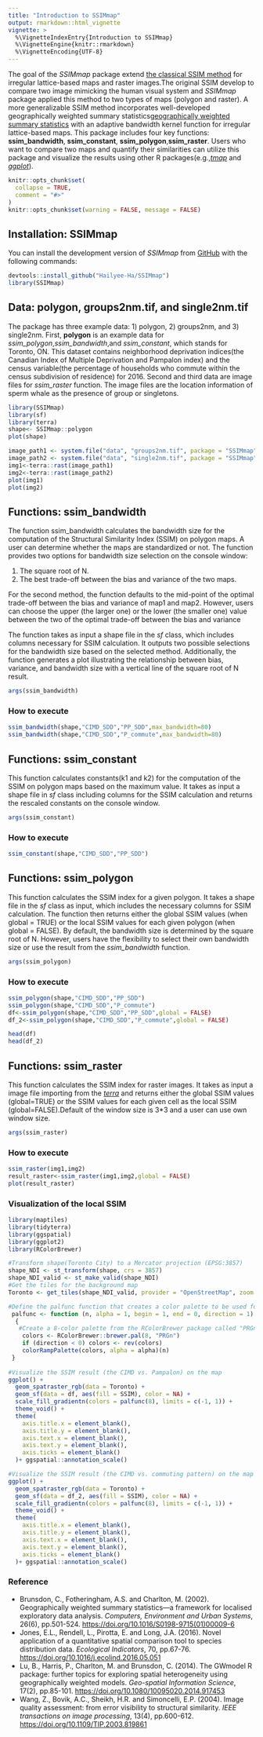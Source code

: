 ```yaml
---
title: "Introduction to SSIMmap"
output: rmarkdown::html_vignette
vignette: >
  %\VignetteIndexEntry{Introduction to SSIMmap}
  %\VignetteEngine{knitr::rmarkdown}
  %\VignetteEncoding{UTF-8}
---
```


The goal of the *SSIMmap* package  extend [ the classical SSIM method](https://ieeexplore.ieee.org/stamp/stamp.jsp?arnumber=1284395) for irregular lattice-based maps and raster images.The original SSIM develop to compare two image mimicking the human visual system and *SSIMmap* package applied this method to two types of maps (polygon and raster). A more generalizable SSIM method incorporates well-developed geographically weighted summary statistics[geographically weighted summary statistics](https://www.sciencedirect.com/science/article/pii/S0198971501000096?via%3Dihub) with an adaptive bandwidth kernel function for irregular lattice-based maps. This package includes four key functions: **ssim_bandwidth**, **ssim_constant**, **ssim_polygon**,**ssim_raster**. Users who want to compare two maps and quantify their similarities can utilize this package and visualize the results using other R packages(e.g.,[*tmap*](https://cran.r-project.org/web/packages/tmap/index.html) and [*ggplot*](https://cran.r-project.org/web/packages/ggplot2/index.html)).

```r
knitr::opts_chunk$set(
  collapse = TRUE,
  comment = "#>"
)
knitr::opts_chunk$set(warning = FALSE, message = FALSE) 
```

## Installation: SSIMmap

You can install the development version of *SSIMmap* from [GitHub](https://github.com/Hailyee-Ha/SSIMmap.git) with the following commands:

```r
devtools::install_github("Hailyee-Ha/SSIMmap")
library(SSIMmap)
```

## Data: polygon, groups2nm.tif, and single2nm.tif

The package has three example data: 1) polygon, 2) groups2nm, and 3) single2nm. First, **polygon** is an example data for *ssim_polygon*,*ssim_bandwidth*,and *ssim_constant*, which stands for Toronto, ON. This dataset contains neighborhood deprivation indices(the Canadian Index of Multiple Deprivation and Pampalon index) and the census variable(the percentage of households who commute within the census subdivision of residence) for 2016. Second and third data are image files for *ssim_raster* function. The image files are the location information of sperm whale as the presence of group or singletons.

```r
library(SSIMmap)
library(sf)
library(terra)
shape<- SSIMmap::polygon
plot(shape)

image_path1 <- system.file("data", "groups2nm.tif", package = "SSIMmap")
image_path2 <- system.file("data", "single2nm.tif", package = "SSIMmap")
img1<-terra::rast(image_path1)
img2<-terra::rast(image_path2)
plot(img1)
plot(img2)
```

## Functions: ssim_bandwidth

The function ssim_bandwidth calculates the bandwidth size for the computation of the Structural Similarity Index (SSIM) on polygon maps. A user can determine whether the maps are standardized or not. The function provides two options for bandwidth size selection on the console window:

1) The square root of N.
2) The best trade-off between the bias and variance of the two maps.

For the second method, the function defaults to the mid-point of the optimal trade-off between the bias and variance of map1 and map2. However, users can choose the upper (the larger one) or the lower (the smaller one) value between the two of the optimal trade-off between the bias and variance

The function takes as input a shape file in the *sf* class, which includes columns necessary for SSIM calculation. It outputs two possible selections for the bandwidth size based on the selected method. Additionally, the function generates a plot illustrating the relationship between bias, variance, and bandwidth size with a vertical line of the square root of N result.

```r
args(ssim_bandwidth)
```

### How to execute

```r
ssim_bandwidth(shape,"CIMD_SDD","PP_SDD",max_bandwidth=80)
ssim_bandwidth(shape,"CIMD_SDD","P_commute",max_bandwidth=80)

```

## Functions: ssim_constant

This function calculates constants(k1 and k2) for the computation of the SSIM on polygon maps based on the maximum value. It takes as input a shape file in *sf* class including columns for the SSIM calculation and returns the rescaled constants on the console window.

```r
args(ssim_constant)
```

### How to execute

```r
ssim_constant(shape,"CIMD_SDD","PP_SDD")
```

## Functions: ssim_polygon

This function calculates the SSIM index for a given polygon. It takes a shape file in the *sf* class as input, which includes the necessary columns for SSIM calculation. The function then returns either the global SSIM values (when global = TRUE) or the local SSIM values for each given polygon (when global = FALSE). By default, the bandwidth size is determined by the square root of N. However, users have the flexibility to select their own bandwidth size or use the result from the *ssim_bandwidth* function. 

```r
args(ssim_polygon)
```

### How to execute

```r
ssim_polygon(shape,"CIMD_SDD","PP_SDD") 
ssim_polygon(shape,"CIMD_SDD","P_commute") 
df<-ssim_polygon(shape,"CIMD_SDD","PP_SDD",global = FALSE) 
df_2<-ssim_polygon(shape,"CIMD_SDD","P_commute",global = FALSE) 

head(df)
head(df_2)
```

## Functions: ssim_raster

This function calculates the SSIM index for raster images. It takes as input a image file importing from the [*terra*](https://cran.r-project.org/web/packages/terra/index.html) and returns either the global SSIM values (global=TRUE) or the SSIM values for each given cell as the local SSIM (global=FALSE).Default of the window size is 3\*3 and a user can use own window size.

```r
args(ssim_raster)
```

### How to execute

```r
ssim_raster(img1,img2)
result_raster<-ssim_raster(img1,img2,global = FALSE)
plot(result_raster)
```

### Visualization of the local SSIM

```r
library(maptiles)
library(tidyterra)
library(ggspatial)
library(ggplot2)
library(RColorBrewer)

#Transform shape(Toronto City) to a Mercator projection (EPSG:3857) 
shape_NDI <- st_transform(shape, crs = 3857)
shape_NDI_valid <- st_make_valid(shape_NDI)
#Get the tiles for the background map
Toronto <- get_tiles(shape_NDI_valid, provider = "OpenStreetMap", zoom = 15)

#Define the palfunc function that creates a color palette to be used for the map visualization
 palfunc <- function (n, alpha = 1, begin = 1, end = 0, direction = 1)
  {
   #Create a 8-color palette from the RColorBrewer package called "PRGn (Purple to Green)"
    colors <- RColorBrewer::brewer.pal(8, "PRGn")
    if (direction < 0) colors <- rev(colors)
    colorRampPalette(colors, alpha = alpha)(n)
 }
 
#Visualize the SSIM result (the CIMD vs. Pampalon) on the map
ggplot() +
  geom_spatraster_rgb(data = Toronto) +
  geom_sf(data = df, aes(fill = SSIM), color = NA) +
  scale_fill_gradientn(colors = palfunc(8), limits = c(-1, 1)) +
  theme_void() +
  theme(
    axis.title.x = element_blank(),
    axis.title.y = element_blank(),
    axis.text.x = element_blank(),
    axis.text.y = element_blank(),
    axis.ticks = element_blank()
  )+ ggspatial::annotation_scale()

#Visualize the SSIM result (the CIMD vs. commuting pattern) on the map
ggplot() +
  geom_spatraster_rgb(data = Toronto) +
  geom_sf(data = df_2, aes(fill = SSIM), color = NA) +
  scale_fill_gradientn(colors = palfunc(8), limits = c(-1, 1)) +
  theme_void() +
  theme(
    axis.title.x = element_blank(),
    axis.title.y = element_blank(),
    axis.text.x = element_blank(),
    axis.text.y = element_blank(),
    axis.ticks = element_blank()
  )+ ggspatial::annotation_scale()

```

### Reference

-   Brunsdon, C., Fotheringham, A.S. and Charlton, M. (2002). Geographically weighted summary statistics---a framework for localised exploratory data analysis. *Computers, Environment and Urban Systems*, 26(6), pp.501-524. <https://doi.org/10.1016/S0198-9715(01)00009-6>
-   Jones, E.L., Rendell, L., Pirotta, E. and Long, J.A. (2016). Novel application of a quantitative spatial comparison tool to species distribution data. *Ecological Indicators*, 70, pp.67-76. <https://doi.org/10.1016/j.ecolind.2016.05.051>
-   Lu, B., Harris, P., Charlton, M. and Brunsdon, C. (2014). The GWmodel R package: further topics for exploring spatial heterogeneity using geographically weighted models. *Geo-spatial Information Science*, 17(2), pp.85-101. <https://doi.org/10.1080/10095020.2014.917453>
-   Wang, Z., Bovik, A.C., Sheikh, H.R. and Simoncelli, E.P. (2004). Image quality assessment: from error visibility to structural similarity. *IEEE transactions on image processing*, 13(4), pp.600-612. <https://doi.org/10.1109/TIP.2003.819861>
